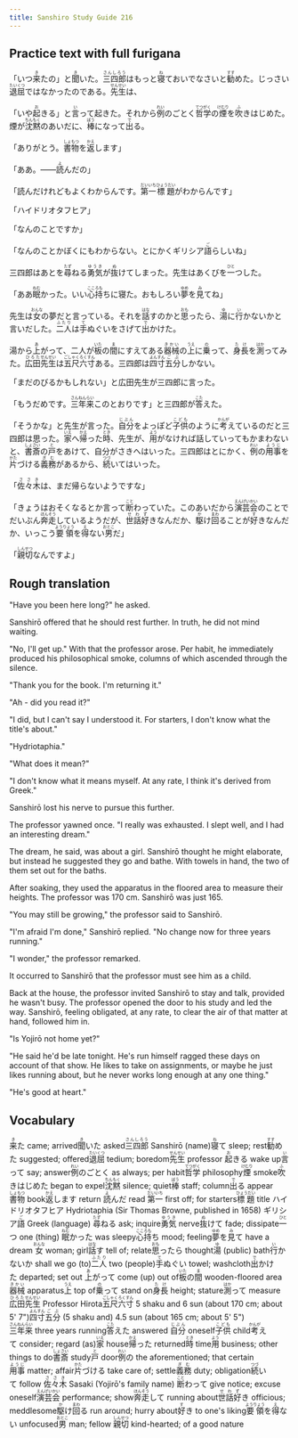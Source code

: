 ```yaml
---
title: Sanshiro Study Guide 216
---
```


## Practice text with full furigana

<p>
「いつ<ruby><rb>来</rb><rt>き</rt></ruby>たの」と<ruby><rb>聞</rb><rt>き</rt></ruby>いた。<ruby><rb>三四郎</rb><rt>さんしろう</rt></ruby>はもっと<ruby><rb>寝</rb><rt>ね</rt></ruby>ておいでなさいと<ruby><rb>勧</rb><rt>すす</rt></ruby>めた。じっさい<ruby><rb>退屈</rb><rt>たいくつ</rt></ruby>ではなかったのである。<ruby><rb>先生</rb><rt>せんせい</rt></ruby>は、
</p>

<p>
「いや<ruby><rb>起</rb><rt>お</rt></ruby>きる」と<ruby><rb>言</rb><rt>い</rt></ruby>って起きた。それから<ruby><rb>例</rb><rt>れい</rt></ruby>のごとく<ruby><rb>哲学</rb><rt>てつがく</rt></ruby>の<ruby><rb>煙</rb><rt>けむり</rt></ruby>を<ruby><rb>吹</rb><rt>ふ</rt></ruby>きはじめた。煙が<ruby><rb>沈黙</rb><rt>ちんもく</rt></ruby>のあいだに、<ruby><rb>棒</rb><rt>ぼう</rt></ruby>になって<ruby><rb>出</rb><rt>で</rt></ruby>る。
</p>

<p>
「ありがとう。<ruby><rb>書物</rb><rt>しょもつ</rt></ruby>を<ruby><rb>返</rb><rt>かえ</rt></ruby>します」
</p>

<p>
「ああ。――<ruby><rb>読</rb><rt>よ</rt></ruby>んだの」
</p>

<p>
「読んだけれどもよくわからんです。<ruby><rb>第一</rb><rt>だいいち</rt></ruby><ruby><rb>標題</rb><rt>ひょうだい</rt></ruby>がわからんです」
</p>

<p>
「ハイドリオタフヒア」
</p>

「なんのことですか」

<p>
「なんのことかぼくにもわからない。とにかくギリシア<ruby><rb>語</rb><rt>ご</rt></ruby>らしいね」
</p>

<p>
三四郎はあとを<ruby><rb>尋</rb><rt>たず</rt></ruby>ねる<ruby><rb>勇気</rb><rt>ゆうき</rt></ruby>が<ruby><rb>抜</rb><rt>ぬ</rt></ruby>けてしまった。先生はあくびを<ruby><rb>一</rb><rt>ひと</rt></ruby>つした。
</p>

<p>
「ああ<ruby><rb>眠</rb><rt>ねむ</rt></ruby>かった。いい<ruby><rb>心持</rb><rt>こころも</rt></ruby>ちに寝た。おもしろい<ruby><rb>夢</rb><rt>ゆめ</rt></ruby>を<ruby><rb>見</rb><rt>み</rt></ruby>てね」
</p>

<p>
先生は<ruby><rb>女</rb><rt>おんな</rt></ruby>の夢だと言っている。それを<ruby><rb>話</rb><rt>はな</rt></ruby>すのかと<ruby><rb>思</rb><rt>おも</rt></ruby>ったら、<ruby><rb>湯</rb><rt>ゆ</rt></ruby>に<ruby><rb>行</rb><rt>い</rt></ruby>かないかと言いだした。<ruby><rb>二人</rb><rt>ふたり</rt></ruby>は<ruby><rb>手</rb><rt>て</rt></ruby>ぬぐいをさげて<ruby><rb>出</rb><rt>で</rt></ruby>かけた。
</p>

<p>
湯から<ruby><rb>上</rb><rt>あ</rt></ruby>がって、二人が<ruby><rb>板</rb><rt>いた</rt></ruby>の<ruby><rb>間</rb><rt>ま</rt></ruby>にすえてある<ruby><rb>器械</rb><rt>きかい</rt></ruby>の<ruby><rb>上</rb><rt>うえ</rt></ruby>に<ruby><rb>乗</rb><rt>の</rt></ruby>って、<ruby><rb>身長</rb><rt>たけ</rt></ruby>を<ruby><rb>測</rb><rt>はか</rt></ruby>ってみた。<ruby><rb>広田</rb><rt>ひろた</rt></ruby><ruby><rb>先生</rb><rt>せんせい</rt></ruby>は<ruby><rb>五尺</rb><rt>ごしゃく</rt></ruby><ruby><rb>六寸</rb><rt>ろくすん</rt></ruby>ある。三四郎は<ruby><rb>四寸</rb><rt>よんすん</rt></ruby><ruby><rb>五分</rb><rt>ごぶ</rt></ruby>しかない。
</p>

「まだのびるかもしれない」と広田先生が三四郎に言った。

<p>
「もうだめです。<ruby><rb>三年来</rb><rt>さんねんらい</rt></ruby>このとおりです」と三四郎が<ruby><rb>答</rb><rt>こた</rt></ruby>えた。
</p>

<p>
「そうかな」と先生が言った。<ruby><rb>自分</rb><rt>じぶん</rt></ruby>をよっぽど<ruby><rb>子供</rb><rt>こども</rt></ruby>のように<ruby><rb>考</rb><rt>かんが</rt></ruby>えているのだと三四郎は思った。<ruby><rb>家</rb><rt>いえ</rt></ruby>へ<ruby><rb>帰</rb><rt>かえ</rt></ruby>った<ruby><rb>時</rb><rt>とき</rt></ruby>、先生が、<ruby><rb>用</rb><rt>よう</rt></ruby>がなければ話していってもかまわないと、<ruby><rb>書斎</rb><rt>しょさい</rt></ruby>の<ruby><rb>戸</rb><rt>と</rt></ruby>をあけて、自分がさきへはいった。三四郎はとにかく、<ruby><rb>例</rb><rt>れい</rt></ruby>の<ruby><rb>用事</rb><rt>ようじ</rt></ruby>を<ruby><rb>片</rb><rt>かた</rt></ruby>づける<ruby><rb>義務</rb><rt>ぎむ</rt></ruby>があるから、<ruby><rb>続</rb><rt>つづ</rt></ruby>いてはいった。
</p>

<p>
「<ruby><rb>佐々木</rb><rt>ささき</rt></ruby>は、まだ帰らないようですな」
</p>

<p>
「きょうはおそくなるとか言って<ruby><rb>断</rb><rt>こと</rt></ruby>わっていた。このあいだから<ruby><rb>演芸会</rb><rt>えんげいかい</rt></ruby>のことでだいぶん<ruby><rb>奔走</rb><rt>ほんそう</rt></ruby>しているようだが、<ruby><rb>世話好</rb><rt>せわず</rt></ruby>きなんだか、<ruby><rb>駆</rb><rt>か</rt></ruby>け<ruby><rb>回</rb><rt>まわ</rt></ruby>ることが<ruby><rb>好</rb><rt>す</rt></ruby>きなんだか、いっこう<ruby><rb>要領</rb><rt>ようりょう</rt></ruby>を<ruby><rb>得</rb><rt>え</rt></ruby>ない<ruby><rb>男</rb><rt>おとこ</rt></ruby>だ」
</p>

<p>
「<ruby><rb>親切</rb><rt>しんせつ</rt></ruby>なんですよ」
</p>


## Rough translation

"Have you been here long?" he asked.

Sanshirō offered that he should rest further. In truth, he did not mind waiting.

"No, I'll get up." With that the professor arose. Per habit, he immediately produced his philosophical smoke, columns of which ascended through the silence.

"Thank you for the book. I'm returning it."

"Ah - did you read it?"

"I did, but I can't say I understood it. For starters, I don't know what the title's about."

"Hydriotaphia."

"What does it mean?"

"I don't know what it means myself. At any rate, I think it's derived from Greek."

Sanshirō lost his nerve to pursue this further. 

The professor yawned once. "I really was exhausted. I slept well, and I had an interesting dream."

The dream, he said, was about a girl. Sanshirō thought he might elaborate, but instead he suggested they go and bathe. With towels in hand, the two of them set out for the baths.

After soaking, they used the apparatus in the floored area to measure their heights. The professor was 170 cm. Sanshirō was just 165.

"You may still be growing," the professor said to Sanshirō.

"I'm afraid I'm done," Sanshirō replied. "No change now for three years running."

"I wonder," the professor remarked.

It occurred to Sanshirō that the professor must see him as a child.

Back at the house, the professor invited Sanshirō to stay and talk, provided he wasn't busy. The professor opened the door to his study and led the way. Sanshirō, feeling obligated, at any rate, to clear the air of that matter at hand, followed him in.    

"Is Yojirō not home yet?"

"He said he'd be late tonight. He's run himself ragged these days on account of that show. He likes to take on assignments, or maybe he just likes running about, but he never works long enough at any one thing." 

"He's good at heart."


## Vocabulary

<p>
<span class="vocabstudy"><ruby><rb>来</rb><rt>き</rt></ruby>た&nbsp;came; arrived</span><span class="vocabstudy"><ruby><rb>聞</rb><rt>き</rt></ruby>いた&nbsp;asked</span><span class="vocabstudy"><ruby><rb>三四郎</rb><rt>さんしろう</rt></ruby>&nbsp;Sanshirō (name)</span><span class="vocabstudy"><ruby><rb>寝</rb><rt>ね</rt></ruby>て&nbsp;sleep; rest</span><span class="vocabstudy"><ruby><rb>勧</rb><rt>すす</rt></ruby>めた&nbsp;suggested; offered</span><span class="vocabstudy"><ruby><rb>退屈</rb><rt>たいくつ</rt></ruby>&nbsp;tedium; boredom</span><span class="vocabstudy"><ruby><rb>先生</rb><rt>せんせい</rt></ruby>&nbsp;professor</span>
<span class="vocabstudy"><ruby><rb>起</rb><rt>お</rt></ruby>きる&nbsp;wake up</span><span class="vocabstudy"><ruby><rb>言</rb><rt>い</rt></ruby>って&nbsp;say; answer</span><span class="vocabstudy"><ruby><rb>例</rb><rt>れい</rt></ruby>のごとく&nbsp;as always; per habit</span><span class="vocabstudy"><ruby><rb>哲学</rb><rt>てつがく</rt></ruby>&nbsp;philosophy</span><span class="vocabstudy"><ruby><rb>煙</rb><rt>けむり</rt></ruby>&nbsp;smoke</span><span class="vocabstudy"><ruby><rb>吹</rb><rt>ふ</rt></ruby>きはじめた&nbsp;began to expel</span><span class="vocabstudy"><ruby><rb>沈黙</rb><rt>ちんもく</rt></ruby>&nbsp;silence; quiet</span><span class="vocabstudy"><ruby><rb>棒</rb><rt>ぼう</rt></ruby>&nbsp;staff; column</span><span class="vocabstudy"><ruby><rb>出</rb><rt>で</rt></ruby>る&nbsp;appear</span>
<span class="vocabstudy"><ruby><rb>書物</rb><rt>しょもつ</rt></ruby>&nbsp;book</span><span class="vocabstudy"><ruby><rb>返</rb><rt>かえ</rt></ruby>します&nbsp;return</span>
<span class="vocabstudy"><ruby><rb>読</rb><rt>よ</rt></ruby>んだ&nbsp;read</span>
<span class="vocabstudy"><ruby><rb>第一</rb><rt>だいいち</rt></ruby>&nbsp;first off; for starters</span><span class="vocabstudy"><ruby><rb>標題</rb><rt>ひょうだい</rt></ruby>&nbsp;title</span>
<span class="vocabstudy">ハイドリオタフヒア&nbsp;Hydriotaphia (Sir Thomas Browne, published in 1658)</span>
<span class="vocabstudy">ギリシア<ruby><rb>語</rb><rt>ご</rt></ruby>&nbsp;Greek (language)</span>
<span class="vocabstudy"><ruby><rb>尋</rb><rt>たず</rt></ruby>ねる&nbsp;ask; inquire</span><span class="vocabstudy"><ruby><rb>勇気</rb><rt>ゆうき</rt></ruby>&nbsp;nerve</span><span class="vocabstudy"><ruby><rb>抜</rb><rt>ぬ</rt></ruby>けて&nbsp;fade; dissipate</span><span class="vocabstudy"><ruby><rb>一</rb><rt>ひと</rt></ruby>つ&nbsp;one (thing)</span>
<span class="vocabstudy"><ruby><rb>眠</rb><rt>ねむ</rt></ruby>かった&nbsp;was sleepy</span><span class="vocabstudy"><ruby><rb>心持</rb><rt>こころも</rt></ruby>ち&nbsp;mood; feeling</span><span class="vocabstudy"><ruby><rb>夢</rb><rt>ゆめ</rt></ruby>を<ruby><rb>見</rb><rt>み</rt></ruby>て&nbsp;have a dream</span>
<span class="vocabstudy"><ruby><rb>女</rb><rt>おんな</rt></ruby>&nbsp;woman; girl</span><span class="vocabstudy"><ruby><rb>話</rb><rt>はな</rt></ruby>す&nbsp;tell of; relate</span><span class="vocabstudy"><ruby><rb>思</rb><rt>おも</rt></ruby>ったら&nbsp;thought</span><span class="vocabstudy"><ruby><rb>湯</rb><rt>ゆ</rt></ruby>&nbsp;(public) bath</span><span class="vocabstudy"><ruby><rb>行</rb><rt>い</rt></ruby>かないか&nbsp;shall we go (to)</span><span class="vocabstudy"><ruby><rb>二人</rb><rt>ふたり</rt></ruby>&nbsp;two (people)</span><span class="vocabstudy"><ruby><rb>手</rb><rt>て</rt></ruby>ぬぐい&nbsp;towel; washcloth</span><span class="vocabstudy"><ruby><rb>出</rb><rt>で</rt></ruby>かけた&nbsp;departed; set out</span>
<span class="vocabstudy"><ruby><rb>上</rb><rt>あ</rt></ruby>がって&nbsp;come (up) out of</span><span class="vocabstudy"><ruby><rb>板</rb><rt>いた</rt></ruby>の<ruby><rb>間</rb><rt>ま</rt></ruby>&nbsp;wooden-floored area</span><span class="vocabstudy"><ruby><rb>器械</rb><rt>きかい</rt></ruby>&nbsp;apparatus</span><span class="vocabstudy"><ruby><rb>上</rb><rt>うえ</rt></ruby>&nbsp;top of</span><span class="vocabstudy"><ruby><rb>乗</rb><rt>の</rt></ruby>って&nbsp;stand on</span><span class="vocabstudy"><ruby><rb>身長</rb><rt>たけ</rt></ruby>&nbsp;height; stature</span><span class="vocabstudy"><ruby><rb>測</rb><rt>はか</rt></ruby>って&nbsp;measure</span><span class="vocabstudy"><ruby><rb>広田</rb><rt>ひろた</rt></ruby><ruby><rb>先生</rb><rt>せんせい</rt></ruby>&nbsp;Professor Hirota</span><span class="vocabstudy"><ruby><rb>五尺</rb><rt>ごしゃく</rt></ruby><ruby><rb>六寸</rb><rt>ろくすん</rt></ruby>&nbsp;5 shaku and 6 sun (about 170 cm; about 5' 7")</span><span class="vocabstudy"><ruby><rb>四寸</rb><rt>よんすん</rt></ruby><ruby><rb>五分</rb><rt>ごぶ</rt></ruby>&nbsp;(5 shaku and) 4.5 sun (about 165 cm; about 5' 5")</span>
<span class="vocabstudy"><ruby><rb>三年来</rb><rt>さんねんらい</rt></ruby>&nbsp;three years running</span><span class="vocabstudy"><ruby><rb>答</rb><rt>こた</rt></ruby>えた&nbsp;answered</span>
<span class="vocabstudy"><ruby><rb>自分</rb><rt>じぶん</rt></ruby>&nbsp;oneself</span><span class="vocabstudy"><ruby><rb>子供</rb><rt>こども</rt></ruby>&nbsp;child</span><span class="vocabstudy"><ruby><rb>考</rb><rt>かんが</rt></ruby>えて&nbsp;consider; regard (as)</span><span class="vocabstudy"><ruby><rb>家</rb><rt>いえ</rt></ruby>&nbsp;house</span><span class="vocabstudy"><ruby><rb>帰</rb><rt>かえ</rt></ruby>った&nbsp;returned</span><span class="vocabstudy"><ruby><rb>時</rb><rt>とき</rt></ruby>&nbsp;time</span><span class="vocabstudy"><ruby><rb>用</rb><rt>よう</rt></ruby>&nbsp;business; other things to do</span><span class="vocabstudy"><ruby><rb>書斎</rb><rt>しょさい</rt></ruby>&nbsp;study</span><span class="vocabstudy"><ruby><rb>戸</rb><rt>と</rt></ruby>&nbsp;door</span><span class="vocabstudy"><ruby><rb>例</rb><rt>れい</rt></ruby>の&nbsp;the aforementioned; that certain</span><span class="vocabstudy"><ruby><rb>用事</rb><rt>ようじ</rt></ruby>&nbsp;matter; affair</span><span class="vocabstudy"><ruby><rb>片</rb><rt>かた</rt></ruby>づける&nbsp;take care of; settle</span><span class="vocabstudy"><ruby><rb>義務</rb><rt>ぎむ</rt></ruby>&nbsp;duty; obligation</span><span class="vocabstudy"><ruby><rb>続</rb><rt>つづ</rt></ruby>いて&nbsp;follow</span>
<span class="vocabstudy"><ruby><rb>佐々木</rb><rt>ささき</rt></ruby>&nbsp;Sasaki (Yojirō's family name)</span>
<span class="vocabstudy"><ruby><rb>断</rb><rt>こと</rt></ruby>わって&nbsp;give notice; excuse oneself</span><span class="vocabstudy"><ruby><rb>演芸会</rb><rt>えんげいかい</rt></ruby>&nbsp;performance; show</span><span class="vocabstudy"><ruby><rb>奔走</rb><rt>ほんそう</rt></ruby>して&nbsp;running about</span><span class="vocabstudy"><ruby><rb>世話好</rb><rt>せわず</rt></ruby>き&nbsp;officious; meddlesome</span><span class="vocabstudy"><ruby><rb>駆</rb><rt>か</rt></ruby>け<ruby><rb>回</rb><rt>まわ</rt></ruby>る&nbsp;run around; hurry about</span><span class="vocabstudy"><ruby><rb>好</rb><rt>す</rt></ruby>き&nbsp;to one's liking</span><span class="vocabstudy"><ruby><rb>要領</rb><rt>ようりょう</rt></ruby>を<ruby><rb>得</rb><rt>え</rt></ruby>ない&nbsp;unfocused</span><span class="vocabstudy"><ruby><rb>男</rb><rt>おとこ</rt></ruby>&nbsp;man; fellow</span>
<span class="vocabstudy"><ruby><rb>親切</rb><rt>しんせつ</rt></ruby>&nbsp;kind-hearted; of a good nature</span>
</p>
